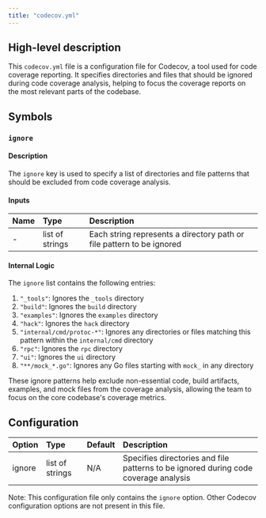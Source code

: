 ```yaml
---
title: "codecov.yml"
---
```


## High-level description
This `codecov.yml` file is a configuration file for Codecov, a tool used for code coverage reporting. It specifies directories and files that should be ignored during code coverage analysis, helping to focus the coverage reports on the most relevant parts of the codebase.

## Symbols

### `ignore`
#### Description
The `ignore` key is used to specify a list of directories and file patterns that should be excluded from code coverage analysis.

#### Inputs
| Name | Type | Description |
|:-----|:-----|:------------|
| - | list of strings | Each string represents a directory path or file pattern to be ignored |

#### Internal Logic
The `ignore` list contains the following entries:
1. `"_tools"`: Ignores the `_tools` directory
2. `"build"`: Ignores the `build` directory
3. `"examples"`: Ignores the `examples` directory
4. `"hack"`: Ignores the `hack` directory
5. `"internal/cmd/protoc-*"`: Ignores any directories or files matching this pattern within the `internal/cmd` directory
6. `"rpc"`: Ignores the `rpc` directory
7. `"ui"`: Ignores the `ui` directory
8. `"**/mock_*.go"`: Ignores any Go files starting with `mock_` in any directory

These ignore patterns help exclude non-essential code, build artifacts, examples, and mock files from the coverage analysis, allowing the team to focus on the core codebase's coverage metrics.

## Configuration
| Option | Type | Default | Description |
|:-------|:-----|:--------|:------------|
| ignore | list of strings | N/A | Specifies directories and file patterns to be ignored during code coverage analysis |

Note: This configuration file only contains the `ignore` option. Other Codecov configuration options are not present in this file.